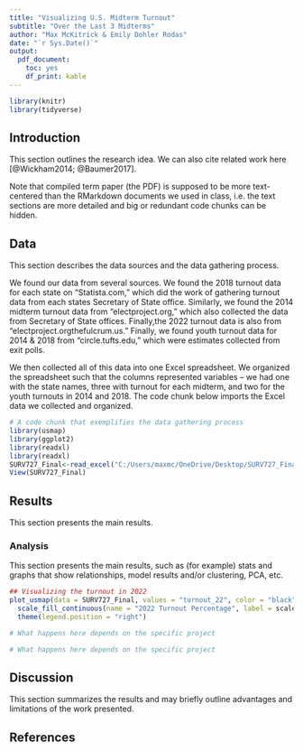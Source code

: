 ```yaml
---
title: "Visualizing U.S. Midterm Turnout"
subtitle: "Over the Last 3 Midterms"
author: "Max McKitrick & Emily Dohler Rodas"
date: "`r Sys.Date()`"
output:
  pdf_document:
    toc: yes
    df_print: kable
---
```


```r
library(knitr)
library(tidyverse)
```

## Introduction

This section outlines the research idea. We can also cite related work here [@Wickham2014; @Baumer2017].

Note that compiled term paper (the PDF) is supposed to be more text-centered than the RMarkdown documents we used in class, i.e. the text sections are more detailed and big or redundant code chunks can be hidden.

## Data

This section describes the data sources and the data gathering process.

We found our data from several sources. We found the 2018 turnout data for each
state on "Statista.com," which did the work of gathering turnout data from each 
states Secretary of State office. Similarly, we found the 2014 midterm turnout
data from "electproject.org," which also collected the data from Secretary of
State offices. Finally,the 2022 turnout data is also from 
"electproject.orgthefulcrum.us." Finally, we found youth turnout data for 2014 &
2018 from "circle.tufts.edu," which were estimates collected from exit polls.

We then collected all of this data into one Excel spreadsheet. We organized the
spreadsheet such that the columns represented variables -- we had one with the 
state names, three with turnout for each midterm, and two for the youth turnouts
in 2014 and 2018. The code chunk below imports the Excel data we collected and
organized.
```r
# A code chunk that exemplifies the data gathering process
library(usmap)
library(ggplot2)
library(readxl)
library(readxl) 
SURV727_Final<-read_excel("C:/Users/maxmc/OneDrive/Desktop/SURV727_Final.xlsx")
View(SURV727_Final)
```

## Results

This section presents the main results.



### Analysis

This section presents the main results, such as (for example) stats and graphs that show relationships, model results and/or clustering, PCA, etc.

```r
## Visualizing the turnout in 2022
plot_usmap(data = SURV727_Final, values = "turnout_22", color = "black") + 
  scale_fill_continuous(name = "2022 Turnout Percentage", label = scales::comma) + 
  theme(legend.position = "right")
```

```r
# What happens here depends on the specific project
```

```r
# What happens here depends on the specific project
```

## Discussion

This section summarizes the results and may briefly outline advantages and 
limitations of the work presented.

## References
